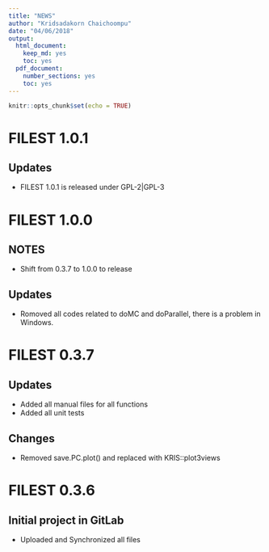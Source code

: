```yaml
---
title: "NEWS"
author: "Kridsadakorn Chaichoompu"
date: "04/06/2018"
output:
  html_document:
    keep_md: yes
    toc: yes
  pdf_document: 
    number_sections: yes
    toc: yes
---
```


```r
knitr::opts_chunk$set(echo = TRUE)
```

# FILEST 1.0.1

## Updates

* FILEST 1.0.1 is released under GPL-2|GPL-3

# FILEST 1.0.0

## NOTES

* Shift from 0.3.7 to 1.0.0 to release

## Updates

* Romoved all codes related to doMC and doParallel, there is a problem in Windows.

# FILEST 0.3.7

## Updates

* Added all manual files for all functions
* Added all unit tests

## Changes

* Removed save.PC.plot() and replaced with KRIS::plot3views

# FILEST 0.3.6

## Initial project in GitLab

* Uploaded and Synchronized all files
